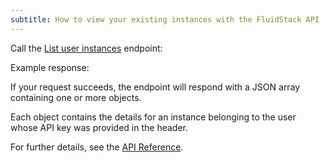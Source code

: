 ---
subtitle: How to view your existing instances with the FluidStack API
---

Call the [List user instances](/api-reference/instances/list) endpoint:

<EndpointRequestSnippet endpoint='GET /instances' />

<Markdown src='../../../snippets/api-key-header.mdx' />

Example response:

<EndpointResponseSnippet endpoint='GET /instances' />

If your request succeeds, the endpoint will respond with a JSON array containing one or more objects.

Each object contains the details for an instance belonging to the user whose API key was provided in the header. 

For further details, see the [API Reference](/api-reference/instances/list).